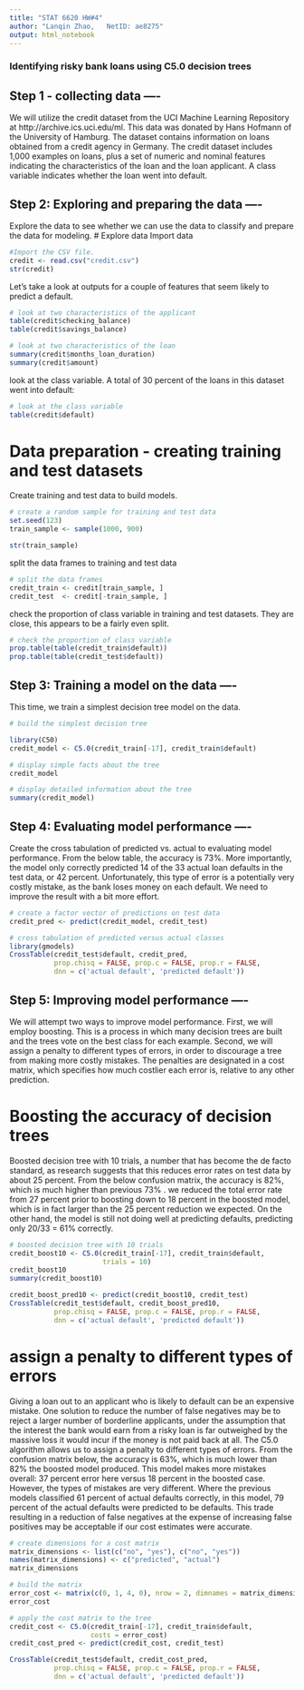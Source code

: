 ---
title: "STAT 6620 HW#4"
author: "Lanqin Zhao,   NetID: ae8275"
output: html_notebook
---

### Identifying risky bank loans using C5.0 decision trees

## Step 1 - collecting data ----
We will utilize the credit dataset from the UCI Machine Learning Repository at http://archive.ics.uci.edu/ml. This data was donated by Hans Hofmann of the University of Hamburg. The dataset contains information on loans obtained from a credit agency in Germany.
The credit dataset includes 1,000 examples on loans, plus a set of numeric and nominal features indicating the characteristics of the loan and the loan applicant. A class variable indicates whether the loan went into default.

## Step 2: Exploring and preparing the data ----
Explore the data to see whether we can use the data to classify and prepare the data for modeling.
# Explore data
Import data

```{r}
#Import the CSV file.
credit <- read.csv("credit.csv")
str(credit)

```
Let's take a look at outputs for a couple of features that seem likely to predict a default.

```{r}
# look at two characteristics of the applicant
table(credit$checking_balance)
table(credit$savings_balance)
```
```{r}
# look at two characteristics of the loan
summary(credit$months_loan_duration)
summary(credit$amount)
```
look at the class variable. A total of 30 percent of the loans in this dataset 
went into default:

```{r}
# look at the class variable
table(credit$default)
```
# Data preparation - creating training and test datasets
Create training and test data to build models.

```{r}
# create a random sample for training and test data
set.seed(123)
train_sample <- sample(1000, 900)

str(train_sample)
```
split the data frames to training and test data

```{r}
# split the data frames 
credit_train <- credit[train_sample, ]
credit_test  <- credit[-train_sample, ]
```
check the proportion of class variable in training and test datasets. They are close, this appears to be a fairly even split.
```{r}
# check the proportion of class variable
prop.table(table(credit_train$default))
prop.table(table(credit_test$default))
```

## Step 3: Training a model on the data ----
This time, we train a simplest decision tree model on the data. 
```{r}
# build the simplest decision tree

library(C50)
credit_model <- C5.0(credit_train[-17], credit_train$default)
```

```{r}
# display simple facts about the tree
credit_model
```
```{r}
# display detailed information about the tree
summary(credit_model)
```
## Step 4: Evaluating model performance ----
Create the cross tabulation of predicted vs. actual to evaluating model performance. 
From the below table, the accuracy is 73%.  More importantly, the model only correctly predicted 14 of the 33 actual loan defaults in the test data, or 42 percent. Unfortunately, this type of error is a potentially very costly mistake, as the bank loses money on each default. We need to improve the result with a bit more effort.

```{r}
# create a factor vector of predictions on test data
credit_pred <- predict(credit_model, credit_test)

# cross tabulation of predicted versus actual classes
library(gmodels)
CrossTable(credit_test$default, credit_pred,
           prop.chisq = FALSE, prop.c = FALSE, prop.r = FALSE,
           dnn = c('actual default', 'predicted default'))
```

## Step 5: Improving model performance ----
We will attempt two ways to improve model performance. First, we will employ boosting. This is a process in which many decision trees are built and the trees vote on the best class for each example. Second, we will assign a penalty to different types of errors, in order to discourage a tree from making more costly mistakes. The penalties are designated in a cost matrix, which specifies how much costlier each error is, relative to any other prediction.

# Boosting the accuracy of decision trees
Boosted decision tree with 10 trials, a number that has become the de facto standard, as research suggests that this reduces error rates on test data by about 25 percent. From the below confusion matrix, the accuracy is 82%, which is much higher than previous 73% . we reduced the total error rate from 27 percent prior to boosting down to 18 percent in the boosted model, which is in fact larger than the 25 percent reduction we expected. On the other hand, the model is still not doing well at predicting defaults, predicting only 20/33 = 61% correctly.

```{r}
# boosted decision tree with 10 trials
credit_boost10 <- C5.0(credit_train[-17], credit_train$default,
                       trials = 10)
credit_boost10
summary(credit_boost10)

credit_boost_pred10 <- predict(credit_boost10, credit_test)
CrossTable(credit_test$default, credit_boost_pred10,
           prop.chisq = FALSE, prop.c = FALSE, prop.r = FALSE,
           dnn = c('actual default', 'predicted default'))

```

# assign a penalty to different types of errors
Giving a loan out to an applicant who is likely to default can be an expensive mistake. One solution to reduce the number of false negatives may be to reject a larger number of borderline applicants, under the assumption that the interest the bank would earn from a risky loan is far outweighed by the massive loss it would incur if the money is not paid back at all. The C5.0 algorithm allows us to assign a penalty to different types of errors.
From the confusion matrix below, the accuracy is 63%, which is much lower than 82% the boosted model produced. This model makes more mistakes overall: 37 percent error here versus 18 percent in the boosted case. However, the types of mistakes are very different. Where the previous models classified 61 percent of actual defaults correctly, in this model, 79 percent of the actual defaults were predicted to be defaults. This trade resulting in a reduction of false negatives at the expense of increasing false positives may be acceptable if our cost estimates were accurate.
```{r}
# create dimensions for a cost matrix
matrix_dimensions <- list(c("no", "yes"), c("no", "yes"))
names(matrix_dimensions) <- c("predicted", "actual")
matrix_dimensions
```
```{r}
# build the matrix
error_cost <- matrix(c(0, 1, 4, 0), nrow = 2, dimnames = matrix_dimensions)
error_cost
```
```{r}
# apply the cost matrix to the tree
credit_cost <- C5.0(credit_train[-17], credit_train$default,
                    costs = error_cost)
credit_cost_pred <- predict(credit_cost, credit_test)

CrossTable(credit_test$default, credit_cost_pred,
           prop.chisq = FALSE, prop.c = FALSE, prop.r = FALSE,
           dnn = c('actual default', 'predicted default'))
```








